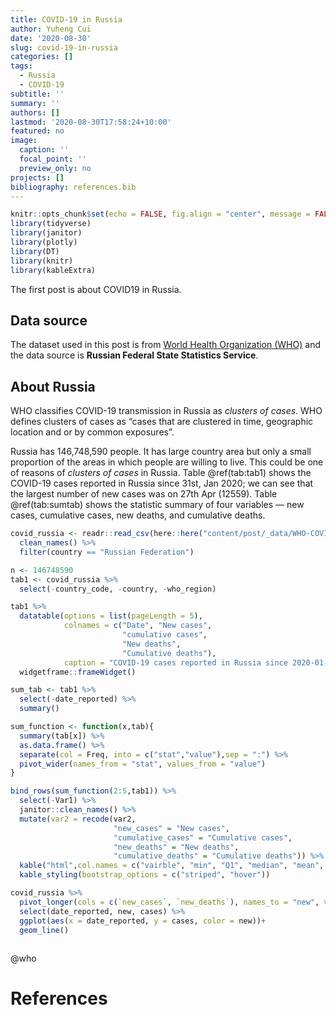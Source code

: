 ```yaml
---
title: COVID-19 in Russia
author: Yuheng Cui
date: '2020-08-30'
slug: covid-19-in-russia
categories: []
tags:
  - Russia
  - COVID-19
subtitle: ''
summary: ''
authors: []
lastmod: '2020-08-30T17:58:24+10:00'
featured: no
image:
  caption: ''
  focal_point: ''
  preview_only: no
projects: []
bibliography: references.bib
---
```


```r
knitr::opts_chunk$set(echo = FALSE, fig.align = "center", message = FALSE, warning = FALSE)
library(tidyverse)
library(janitor)
library(plotly)
library(DT)
library(knitr)
library(kableExtra)
```


The first post is about COVID19 in Russia. 

## Data source
The dataset used in this post is from [World Health Organization (WHO)](https://covid19.who.int/table) and the data source is **Russian Federal State Statistics Service**.

## About Russia
WHO classifies COVID-19 transmission in Russia as *clusters of cases*. WHO defines clusters of cases as "cases that are clustered in time, geographic location and or by common exposures". 

Russia has 146,748,590 people. It has large country area but only a small proportion of the areas in which people are willing to live. This could be one of reasons of *clusters of cases* in Russia. Table \@ref(tab:tab1) shows the COVID-19 cases reported in Russia since 31st, Jan 2020; we can see that the largest number of new cases was on 27th Apr (12559). Table \@ref(tab:sumtab) shows the statistic summary of four variables --- new cases, cumulative cases, new deaths, and cumulative deaths. 



```r
covid_russia <- readr::read_csv(here::here("content/post/_data/WHO-COVID-19-global-data.csv")) %>% 
  clean_names() %>% 
  filter(country == "Russian Federation")
```



```r
n <- 146748590
tab1 <- covid_russia %>% 
  select(-country_code, -country, -who_region)

tab1 %>% 
  datatable(options = list(pageLength = 5),
            colnames = c("Date", "New cases", 
                         "cumulative cases", 
                         "New deaths", 
                         "Cumulative deaths"),
            caption = "COVID-19 cases reported in Russia since 2020-01-31") %>% 
  widgetframe::frameWidget()
```

```r
sum_tab <- tab1 %>%  
  select(-date_reported) %>% 
  summary()

sum_function <- function(x,tab){
  summary(tab[x]) %>% 
  as.data.frame() %>% 
  separate(col = Freq, into = c("stat","value"),sep = ":") %>% 
  pivot_wider(names_from = "stat", values_from = "value")
}

bind_rows(sum_function(2:5,tab1)) %>% 
  select(-Var1) %>% 
  janitor::clean_names() %>% 
  mutate(var2 = recode(var2, 
                       "new_cases" = "New cases",
                       "cumulative_cases" = "Cumulative cases",
                       "new_deaths" = "New deaths",
                       "cumulative_deaths" = "Cumulative deaths")) %>% 
  kable("html",col.names = c("vairble", "min", "Q1", "median", "mean", "Q3", "max")) %>% 
  kable_styling(bootstrap_options = c("striped", "hover"))

```

```r
covid_russia %>% 
  pivot_longer(cols = c(`new_cases`, `new_deaths`), names_to = "new", values_to = "cases") %>% 
  select(date_reported, new, cases) %>% 
  ggplot(aes(x = date_reported, y = cases, color = new))+
  geom_line()
  
```




@who









# References




